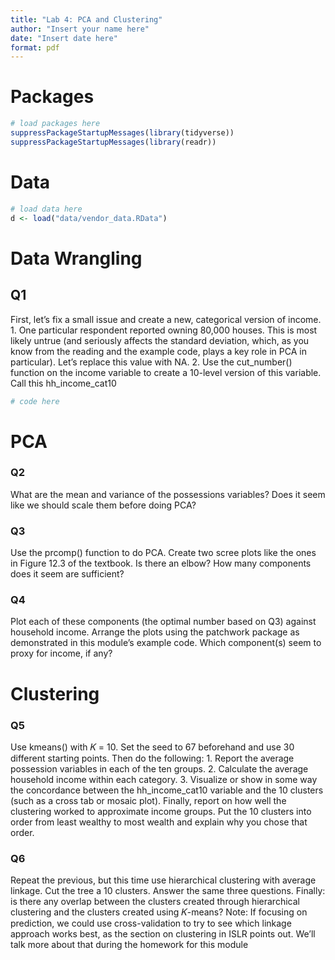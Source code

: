 ```yaml
---
title: "Lab 4: PCA and Clustering"
author: "Insert your name here"
date: "Insert date here"
format: pdf
---
```


# Packages

```r
# load packages here
suppressPackageStartupMessages(library(tidyverse))
suppressPackageStartupMessages(library(readr))
```

# Data  

```r
# load data here
d <- load("data/vendor_data.RData")
```


# Data Wrangling

## Q1 
First, let’s fix a small issue and create a new, categorical version of income.
1. One particular respondent reported owning 80,000 houses. This is most likely untrue
(and seriously affects the standard deviation, which, as you know from the reading and
the example code, plays a key role in PCA in particular). Let’s replace this value with
NA.
2. Use the cut_number() function on the income variable to create a 10-level version of
this variable. Call this hh_income_cat10
```r
# code here
```

# PCA
### Q2
What are the mean and variance of the possessions variables? Does it seem like we should
scale them before doing PCA?

### Q3
Use the prcomp() function to do PCA. Create two scree plots like the ones in Figure 12.3 of
the textbook. Is there an elbow? How many components does it seem are sufficient?



### Q4
Plot each of these components (the optimal number based on Q3) against household income.
Arrange the plots using the patchwork package as demonstrated in this module’s example
code. Which component(s) seem to proxy for income, if any?


# Clustering
### Q5
Use kmeans() with 𝐾 = 10. Set the seed to 67 beforehand and use 30 different starting
points.
Then do the following:
1. Report the average possession variables in each of the ten groups.
2. Calculate the average household income within each category.
3. Visualize or show in some way the concordance between the hh_income_cat10 variable
and the 10 clusters (such as a cross tab or mosaic plot).
Finally, report on how well the clustering worked to approximate income groups. Put the 10
clusters into order from least wealthy to most wealth and explain why you chose that order.


### Q6
Repeat the previous, but this time use hierarchical clustering with average linkage. Cut the
tree a 10 clusters. Answer the same three questions.
Finally: is there any overlap between the clusters created through hierarchical clustering and
the clusters created using 𝐾-means?
Note: If focusing on prediction, we could use cross-validation to try to see which linkage
approach works best, as the section on clustering in ISLR points out. We’ll talk more about
that during the homework for this module